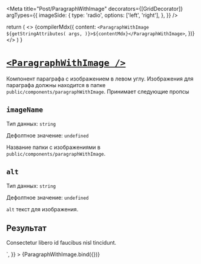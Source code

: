 
<Meta
  title="Post/ParagraphWithImage"
  decorators={[GridDecorator]}
  argTypes={{
    imageSide: {
      type: 'radio',
      options: ['left', 'right'],
    },
  }}
/>

  return (
    <>
      {compilerMdx({
        content: `<ParagraphWithImage ${getStringAttributes(
          args,
        )}>${contentMdx}</ParagraphWithImage>`,
      })}
    </>
  )
}

# [`<ParagraphWithImage />`](http://s.csssr.ru/U31J879TR/20200527123603.jpg)

Компонент параграфа c изображением в левом углу. Изображения для параграфа должны находится в папке `public/components/paragraphWithImage`. Принимает следующие пропсы

## `imageName`

Тип данных: `string`

Дефолтное значение: `undefined`

Название папки с изображениями в `public/components/paragraphWithImage`.

## `alt`

Тип данных: `string`

Дефолтное значение: `undefined`

`alt` текст для изображения.

## Результат

<Canvas>
  <Story
    height="250px"
    name="Default"
    args={{
      imageName: 'manWithLaptop',
      contentMdx: `##Venenatis cras sed felis eget velit. <p>Consectetur libero id faucibus nisl tincidunt.</p>`,
    }}
  >
    {ParagraphWithImage.bind({})}
  </Story>
</Canvas>
